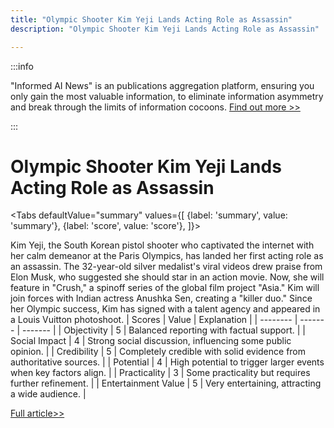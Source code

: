 ```yaml
---
title: "Olympic Shooter Kim Yeji Lands Acting Role as Assassin"
description: "Olympic Shooter Kim Yeji Lands Acting Role as Assassin"

---
```



:::info

"Informed AI News" is an publications aggregation platform, ensuring you only gain the most valuable information, to eliminate information asymmetry and break through the limits of information cocoons.  [Find out more >>](/)

:::

# Olympic Shooter Kim Yeji Lands Acting Role as Assassin


<Tabs
	defaultValue="summary"
	values={[
	{label: 'summary', value: 'summary'},
	{label: 'score', value: 'score'},
]}>
<TabItem value="summary">


Kim Yeji, the South Korean pistol shooter who captivated the internet with her calm demeanor at the Paris Olympics, has landed her first acting role as an assassin. The 32-year-old silver medalist's viral videos drew praise from Elon Musk, who suggested she should star in an action movie. Now, she will feature in "Crush," a spinoff series of the global film project "Asia." Kim will join forces with Indian actress Anushka Sen, creating a "killer duo." Since her Olympic success, Kim has signed with a talent agency and appeared in a Louis Vuitton photoshoot.
</TabItem>
<TabItem value="score">
	| Scores     | Value   | Explanation |
	| -------- | ------- | ------- |
	| Objectivity  | 5    | Balanced reporting with factual support.    |
	| Social Impact | 4     | Strong social discussion, influencing some public opinion.    |
	| Credibility    | 5    | Completely credible with solid evidence from authoritative sources.    |
	| Potential    | 4    | High potential to trigger larger events when key factors align.    |
	| Practicality    | 3    | Some practicality but requires further refinement.    |
	| Entertainment Value    | 5    | Very entertaining, attracting a wide audience.    |
</TabItem>
</Tabs>

[Full article>>](https://www.theguardian.com/sport/2024/sep/24/kim-yeji-viral-olympic-shooter-acting-assassin)
